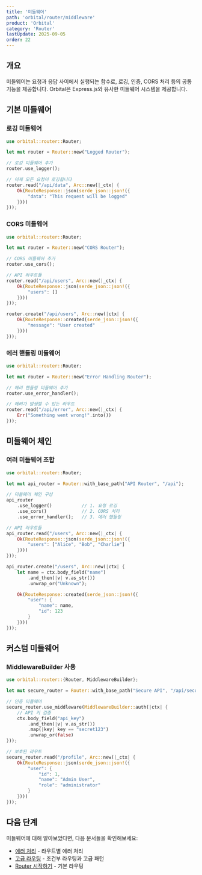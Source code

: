 ```yaml
---
title: '미들웨어'
path: 'orbital/router/middleware'
product: 'Orbital'
category: 'Router'
lastUpdate: 2025-09-05
order: 22
---
```


## 개요

미들웨어는 요청과 응답 사이에서 실행되는 함수로, 로깅, 인증, CORS 처리 등의 공통 기능을 제공합니다. Orbital은 Express.js와 유사한 미들웨어 시스템을 제공합니다.

## 기본 미들웨어

### 로깅 미들웨어

```rust
use orbital::router::Router;

let mut router = Router::new("Logged Router");

// 로깅 미들웨어 추가
router.use_logger();

// 이제 모든 요청이 로깅됩니다
router.read("/api/data", Arc::new(|_ctx| {
    Ok(RouteResponse::json(serde_json::json!({
        "data": "This request will be logged"
    })))
}));
```

### CORS 미들웨어

```rust
use orbital::router::Router;

let mut router = Router::new("CORS Router");

// CORS 미들웨어 추가
router.use_cors();

// API 라우트들
router.read("/api/users", Arc::new(|_ctx| {
    Ok(RouteResponse::json(serde_json::json!({
        "users": []
    })))
}));

router.create("/api/users", Arc::new(|ctx| {
    Ok(RouteResponse::created(serde_json::json!({
        "message": "User created"
    })))
}));
```

### 에러 핸들링 미들웨어

```rust
use orbital::router::Router;

let mut router = Router::new("Error Handling Router");

// 에러 핸들링 미들웨어 추가
router.use_error_handler();

// 에러가 발생할 수 있는 라우트
router.read("/api/error", Arc::new(|_ctx| {
    Err("Something went wrong!".into())
}));
```

## 미들웨어 체인

### 여러 미들웨어 조합

```rust
use orbital::router::Router;

let mut api_router = Router::with_base_path("API Router", "/api");

// 미들웨어 체인 구성
api_router
    .use_logger()           // 1. 요청 로깅
    .use_cors()             // 2. CORS 처리
    .use_error_handler();   // 3. 에러 핸들링

// API 라우트들
api_router.read("/users", Arc::new(|_ctx| {
    Ok(RouteResponse::json(serde_json::json!({
        "users": ["Alice", "Bob", "Charlie"]
    })))
}));

api_router.create("/users", Arc::new(|ctx| {
    let name = ctx.body_field("name")
        .and_then(|v| v.as_str())
        .unwrap_or("Unknown");

    Ok(RouteResponse::created(serde_json::json!({
        "user": {
            "name": name,
            "id": 123
        }
    })))
}));
```

## 커스텀 미들웨어

### MiddlewareBuilder 사용

```rust
use orbital::router::{Router, MiddlewareBuilder};

let mut secure_router = Router::with_base_path("Secure API", "/api/secure");

// 인증 미들웨어
secure_router.use_middleware(MiddlewareBuilder::auth(|ctx| {
    // API 키 검증
    ctx.body_field("api_key")
        .and_then(|v| v.as_str())
        .map(|key| key == "secret123")
        .unwrap_or(false)
}));

// 보호된 라우트
secure_router.read("/profile", Arc::new(|_ctx| {
    Ok(RouteResponse::json(serde_json::json!({
        "user": {
            "id": 1,
            "name": "Admin User",
            "role": "administrator"
        }
    })))
}));
```

## 다음 단계

미들웨어에 대해 알아보았다면, 다음 문서들을 확인해보세요:

- [에러 처리](/docs/orbital/router/error-handling) - 라우트별 에러 처리
- [고급 라우팅](/docs/orbital/router/advanced) - 조건부 라우팅과 고급 패턴
- [Router 시작하기](/docs/orbital/router/getting-started) - 기본 라우팅
